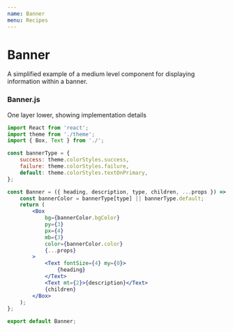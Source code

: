```yaml
---
name: Banner
menu: Recipes
---
```



# Banner

A simplified example of a medium level component for displaying information within a banner.

<Playground>
    <Banner
        heading="Take Our Survey"
        description="Please take a moment to fill out our survey."
    />
    <Banner
        type="success"
        heading="Congratulations!"
        description="You've been selected for early access."
    />
    <Banner
        type="failure"
        heading="Uh oh!"
        description="Sorry, there was a problem."
    />
</Playground>

### Banner.js

One layer lower, showing implementation details

```jsx
import React from 'react';
import theme from './theme';
import { Box, Text } from './';

const bannerType = {
    success: theme.colorStyles.success,
    failure: theme.colorStyles.failure,
    default: theme.colorStyles.textOnPrimary,
};

const Banner = ({ heading, description, type, children, ...props }) => {
    const bannerColor = bannerType[type] || bannerType.default;
    return (
        <Box
            bg={bannerColor.bgColor}
            py={3}
            px={4}
            mb={3}
            color={bannerColor.color}
            {...props}
        >
            <Text fontSize={4} my={0}>
                {heading}
            </Text>
            <Text mt={2}>{description}</Text>
            {children}
        </Box>
    );
};

export default Banner;
```
